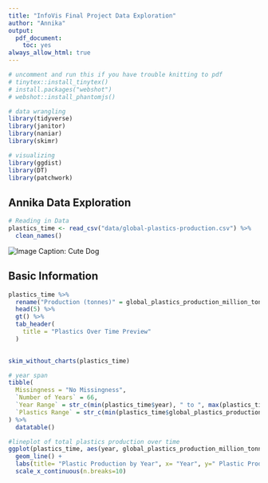 ```yaml
---
title: "InfoVis Final Project Data Exploration"
author: "Annika"
output:
  pdf_document:
    toc: yes
always_allow_html: true
---
```


```r
# uncomment and run this if you have trouble knitting to pdf
# tinytex::install_tinytex()
# install.packages("webshot")
# webshot::install_phantomjs()

```

```r
# data wrangling
library(tidyverse)
library(janitor)
library(naniar)
library(skimr)

# visualizing
library(ggdist)
library(DT)
library(patchwork)

```

## Annika Data Exploration

```r
# Reading in Data
plastics_time <- read_csv("data/global-plastics-production.csv") %>% 
  clean_names()

```

![Image Caption: Cute Dog](Images/cute_dog.jpg)
<br>

## Basic Information

```r
plastics_time %>%
  rename("Production (tonnes)" = global_plastics_production_million_tonnes) %>%
  head(5) %>% 
  gt() %>%
  tab_header(
    title = "Plastics Over Time Preview"
  )
  
```


```r
skim_without_charts(plastics_time)
```

```r
# year span
tibble(
  Missingness = "No Missingness",
  `Number of Years` = 66,
  `Year Range` = str_c(min(plastics_time$year), " to ", max(plastics_time$year)),
  `Plastics Range` = str_c(min(plastics_time$global_plastics_production_million_tonnes), " to ", max(plastics_time$global_plastics_production_million_tonnes))
) %>% 
  datatable()
```

```r
#lineplot of total plastics production over time
ggplot(plastics_time, aes(year, global_plastics_production_million_tonnes)) + 
  geom_line() +
  labs(title= "Plastic Production by Year", x= "Year", y=" Plastic Production (in tonnes)") +
  scale_x_continuous(n.breaks=10)
```

